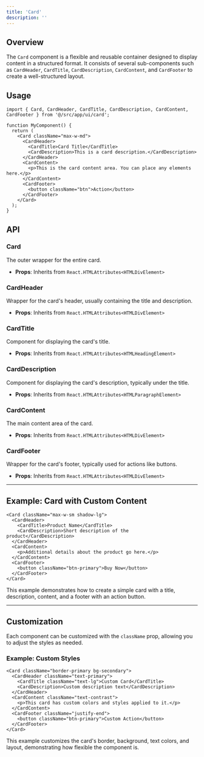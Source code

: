 ```yaml
---
title: 'Card'
description: ''
---
```

## **Overview**

The `Card` component is a flexible and reusable container designed to display content in a structured format. It consists of several sub-components such as `CardHeader`, `CardTitle`, `CardDescription`, `CardContent`, and `CardFooter` to create a well-structured layout.

## **Usage**

```tsx
import { Card, CardHeader, CardTitle, CardDescription, CardContent, CardFooter } from '@/src/app/ui/card';

function MyComponent() {
  return (
    <Card className="max-w-md">
      <CardHeader>
        <CardTitle>Card Title</CardTitle>
        <CardDescription>This is a card description.</CardDescription>
      </CardHeader>
      <CardContent>
        <p>This is the card content area. You can place any elements here.</p>
      </CardContent>
      <CardFooter>
        <button className="btn">Action</button>
      </CardFooter>
    </Card>
  );
}

```

## **API**

### **Card**

The outer wrapper for the entire card.

- **Props**: Inherits from `React.HTMLAttributes<HTMLDivElement>`

### **CardHeader**

Wrapper for the card's header, usually containing the title and description.

- **Props**: Inherits from `React.HTMLAttributes<HTMLDivElement>`

### **CardTitle**

Component for displaying the card's title.

- **Props**: Inherits from `React.HTMLAttributes<HTMLHeadingElement>`

### **CardDescription**

Component for displaying the card's description, typically under the title.

- **Props**: Inherits from `React.HTMLAttributes<HTMLParagraphElement>`

### **CardContent**

The main content area of the card.

- **Props**: Inherits from `React.HTMLAttributes<HTMLDivElement>`

### **CardFooter**

Wrapper for the card's footer, typically used for actions like buttons.

- **Props**: Inherits from `React.HTMLAttributes<HTMLDivElement>`

---

## **Example: Card with Custom Content**

```tsx
<Card className="max-w-sm shadow-lg">
  <CardHeader>
    <CardTitle>Product Name</CardTitle>
    <CardDescription>Short description of the product</CardDescription>
  </CardHeader>
  <CardContent>
    <p>Additional details about the product go here.</p>
  </CardContent>
  <CardFooter>
    <button className="btn-primary">Buy Now</button>
  </CardFooter>
</Card>

```

This example demonstrates how to create a simple card with a title, description, content, and a footer with an action button.

---

## **Customization**

Each component can be customized with the `className` prop, allowing you to adjust the styles as needed.

### **Example: Custom Styles**

```tsx
<Card className="border-primary bg-secondary">
  <CardHeader className="text-primary">
    <CardTitle className="text-lg">Custom Card</CardTitle>
    <CardDescription>Custom description text</CardDescription>
  </CardHeader>
  <CardContent className="text-contrast">
    <p>This card has custom colors and styles applied to it.</p>
  </CardContent>
  <CardFooter className="justify-end">
    <button className="btn-primary">Custom Action</button>
  </CardFooter>
</Card>

```

This example customizes the card's border, background, text colors, and layout, demonstrating how flexible the component is.